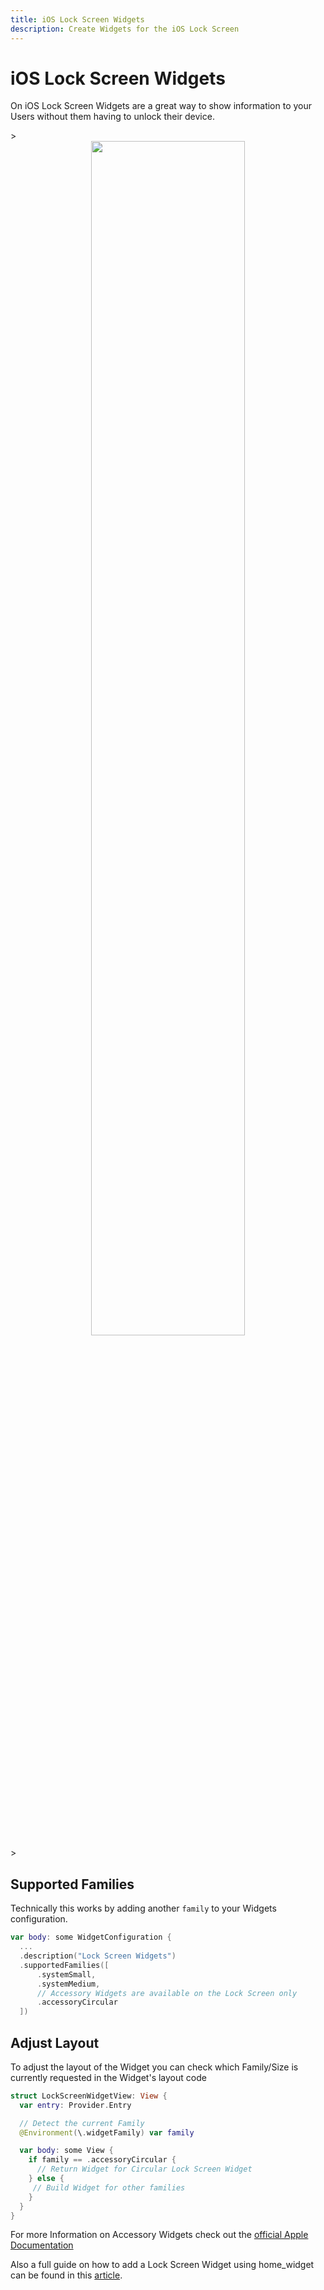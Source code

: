 ```yaml
---
title: iOS Lock Screen Widgets
description: Create Widgets for the iOS Lock Screen
---
```


# iOS Lock Screen Widgets

On iOS Lock Screen Widgets are a great way to show information to your Users without them having to unlock their device.

<!-- cspell: disable -->>
<center>
<Image width="70%" max-width="500px" src="/assets/lockscreen.webp"/>
</center>
<!-- cspell: enable -->>

## Supported Families
Technically this works by adding another `family` to your Widgets configuration.

```swift
var body: some WidgetConfiguration {
  ...
  .description("Lock Screen Widgets")
  .supportedFamilies([
      .systemSmall,
      .systemMedium,
      // Accessory Widgets are available on the Lock Screen only
      .accessoryCircular
  ])
```

## Adjust Layout

To adjust the layout of the Widget you can check which Family/Size is currently requested in the Widget's layout code

```swift
struct LockScreenWidgetView: View {
  var entry: Provider.Entry

  // Detect the current Family
  @Environment(\.widgetFamily) var family

  var body: some View {
    if family == .accessoryCircular {
      // Return Widget for Circular Lock Screen Widget
    } else {
     // Build Widget for other families
    }
  }
}
```


For more Information on Accessory Widgets check out the [official Apple Documentation](https://developer.apple.com/design/human-interface-guidelines/widgets#Interface-design)

Also a full guide on how to add a Lock Screen Widget using home_widget can be found in this [article](https://medium.com/@ABausG/ios-lockscreen-widgets-with-flutter-and-home-widget-0dfecc18cfa0).


